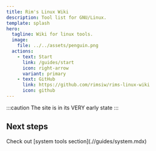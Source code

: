 ```yaml
---
title: Rim's Linux Wiki
description: Tool list for GNU/Linux.
template: splash
hero:
  tagline: Wiki for linux tools.
  image:
    file: ../../assets/penguin.png
  actions:
    - text: Start
      link: /guides/start
      icon: right-arrow
      variant: primary
    - text: GitHub
      link: https://github.com/rimsiw/rims-linux-wiki
      icon: github
---
```



:::caution
The site is in its VERY early state
:::
## Next steps

<CardGrid stagger>
	<Card title="System Tools" icon="document">
		Check out [system tools section](.//guides/system.mdx)
	</Card>
</CardGrid>
